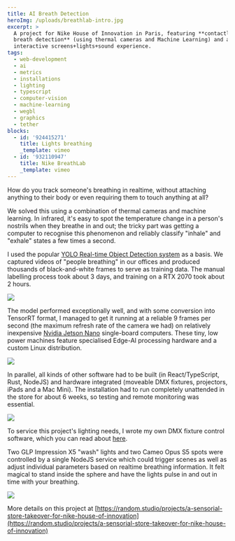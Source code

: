```yaml
---
title: AI Breath Detection
heroImg: /uploads/breathlab-intro.jpg
excerpt: >
  A project for Nike House of Innovation in Paris, featuring **contactless
  breath detection** (using thermal cameras and Machine Learning) and an
  interactive screens+lights+sound experience.
tags:
  - web-development
  - ai
  - metrics
  - installations
  - lighting
  - typescript
  - computer-vision
  - machine-learning
  - wegbl
  - graphics
  - tether
blocks:
  - id: '924415271'
    title: Lights breathing
    _template: vimeo
  - id: '932110947'
    title: Nike BreathLab
    _template: vimeo
---
```


How do you track someone's breathing in realtime, without attaching anything to their body or even requiring them to touch anything at all?

We solved this using a combination of thermal cameras and machine learning. In infrared, it's easy to spot the temperature change in a person's nostrils when they breathe in and out; the tricky part was getting a computer to recognise this phenomenon and reliably classify "inhale" and "exhale" states a few times a second.

I used the popular [YOLO Real-time Object Detection system](https://pjreddie.com/darknet/yolo/) as a basis. We captured videos of "people breathing" in our offices and produced thousands of black-and-white frames to serve as training data. The manual labelling process took about 3 days, and training on a RTX 2070 took about 2 hours.

![](/uploads/labelling-0.1-2.gif)

The model performed exceptionally well, and with some conversion into TensorRT format, I managed to get it running at a reliable 9 frames per second (the maximum refresh rate of the camera we had) on relatively inexpensive [Nvidia Jetson Nano](https://www.nvidia.com/en-us/autonomous-machines/embedded-systems/jetson-nano/product-development/) single-board computers. These tiny, low power machines feature specialised Edge-AI processing hardware and a custom Linux distribution.

![](/uploads/thermal-uncovered.jpg)

In parallel, all kinds of other software had to be built (in React/TypeScript, Rust, NodeJS) and hardware integrated (moveable DMX fixtures, projectors, iPads and a Mac Mini). The installation had to run completely unattended in the store for about 6 weeks, so testing and remote monitoring was essential.

![](/uploads/breathlab-metrics.jpg)

To service this project's lighting needs, I wrote my own DMX fixture control software, which you can read about [here](/projects/ArtNet%20Lighting%20Desk).

Two GLP Impression X5 "wash" lights and two Cameo Opus S5 spots were controlled by a single NodeJS service which could trigger scenes as well as adjust individual parameters based on realtime breathing information. It felt magical to stand inside the sphere and have the lights pulse in and out in time with your breathing.

![](/uploads/breathlab-sketches.jpg)

More details on this project at [https://random.studio/projects/a-sensorial-store-takeover-for-nike-house-of-innovation](https://random.studio/projects/a-sensorial-store-takeover-for-nike-house-of-innovation)
